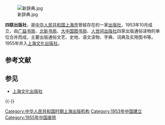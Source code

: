 {{expand|time=2014-04-07T03:06:06+00:00}}
{{unreferenced|time=2014-04-07T03:06:06+00:00}}

[[File:新辞典.jpg|thumb]]

'''四联出版社'''，是[[中华人民共和国|中华人民共和国]][[上海市|上海市]]曾經存在的一家[[出版社|出版社]]，1953年10月成立，由[[广益书局|广益书局]]、[[北新书局|北新书局]]、[[大中国图书局|大中国图书局]]、[[人世间出版社|人世间出版社]]四家出版通俗读物的单位合并而成，主要出版通俗文艺、史地、语文读物、字典、词典及实用图书等。1955年并入[[上海文化出版社|上海文化出版社]]。

== 参考文献 ==
{{Reflist}}

== 参见 ==
{{Portal|中华人民共和国|上海}}
* [[上海文化出版社|上海文化出版社]]

{{-}}
{{上海出版机构}}

[[Category:中华人民共和国时期上海出版机构|Category:中华人民共和国时期上海出版机构]]
[[Category:1953年中国建立|Category:1953年中国建立]]
[[Category:1955年中国废除|Category:1955年中国废除]]